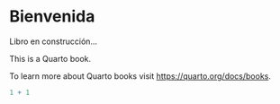 # Bienvenida {.unnumbered}

Libro en construcción...

This is a Quarto book.

To learn more about Quarto books visit <https://quarto.org/docs/books>.

```r
1 + 1
```
